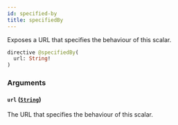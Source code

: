 ```yaml
---
id: specified-by
title: specifiedBy
---
```



Exposes a URL that specifies the behaviour of this scalar.


```graphql
directive @specifiedBy(
  url: String!
)
```


### Arguments

#### `url` ([`String`](/developers/demandhq-apis/demand-api/graphql/reference/scalars/string))

The URL that specifies the behaviour of this scalar.




